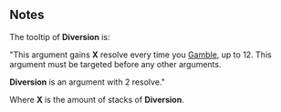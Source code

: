 {{Reupload}}

{{CardPage
|quote = Is that him? I thought he was dead!
|description = Gain 2 '''Diversion'''. </br> [[Expend]]
|cost = 2
|rarity = Rare
|decktype = Negotiation
|cardtype = Manipulate
|keywords = [[Expend]]
|character = Rook
|upgradeable = Yes
|expreq = 5
|upgrade1 = Boosted Red Herring
|upgrade1summary = Gain 3 '''Diversion'''
|upgrade2 = Pale Red Herring
|upgrade2summary = Cost 1 action less
}}

==Notes==
The tooltip of '''Diversion''' is:

"This argument gains '''X''' resolve every time you [[Gamble]], up to 12. This argument must be targeted before any other arguments.

'''Diversion''' is an argument with 2 resolve."

Where '''X''' is the amount of stacks of '''Diversion'''.